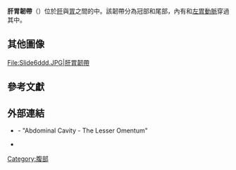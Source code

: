 {{Infobox ligament
| Name        = 肝胃韌帶
| Latin       = ligamentum hepatoduodenale
| Image       = Hepatoduodenal_ligament_EN.svg
| Caption     = Ligament with its contents partially exposed
| Image2      =
| Caption2    =
| From        = [[肝|肝]]
| To          = [[胃|胃]]
<!--
| GraySubject = 246
| GrayPage    = 1157
| DorlandsPre = l_09
| DorlandsSuf = 12492318
-->
}}
'''肝胃韌帶'''（{{lang|en|hepatogastric ligament}}）位於[[肝|肝]]與[[胃|胃]]之間的{{le|小網膜|lesser omentum}}中。該韌帶分為冠部和尾部，內有{{le|右胃動脈|right gastric artery}}和[[左胃動脈|左胃動脈]]穿過其中。

==其他圖像==
<gallery>
File:Slide6ddd.JPG|肝胃韌帶
</gallery>

==參考文獻==
{{Gray's}}

==外部連結==
* {{SUNYAnatomyLabs|37|05|01|02}} - "Abdominal Cavity - The Lesser Omentum"
* {{UMichAnatomyModule|peritoneal_dev_module/peritoneal_06|Peritoneal Cavity Development - Page 6 of 14}}

{{Peritoneum}}

[[Category:腹部|Category:腹部]]


{{ligament-stub}}